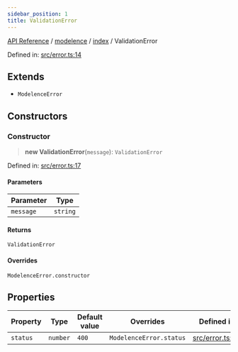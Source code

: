 ```yaml
---
sidebar_position: 1
title: ValidationError
---
```


[API Reference](/api-reference/modelence/index/classes/../../../index) / [modelence](/api-reference/modelence/index/classes/../../index) / [index](/api-reference/modelence/index/classes/../index) / ValidationError

Defined in: [src/error.ts:14](https://github.com/modelence/modelence/blob/df0c5788435c8faa0f8712932d26a40268a9218f/packages/modelence/src/error.ts#L14)

## Extends

- `ModelenceError`

## Constructors

### Constructor

> **new ValidationError**(`message`): `ValidationError`

Defined in: [src/error.ts:17](https://github.com/modelence/modelence/blob/df0c5788435c8faa0f8712932d26a40268a9218f/packages/modelence/src/error.ts#L17)

#### Parameters

| Parameter | Type |
| ------ | ------ |
| `message` | `string` |

#### Returns

`ValidationError`

#### Overrides

`ModelenceError.constructor`

## Properties

| Property | Type | Default value | Overrides | Defined in |
| ------ | ------ | ------ | ------ | ------ |
| <a id="status"></a> `status` | `number` | `400` | `ModelenceError.status` | [src/error.ts:15](https://github.com/modelence/modelence/blob/df0c5788435c8faa0f8712932d26a40268a9218f/packages/modelence/src/error.ts#L15) |
